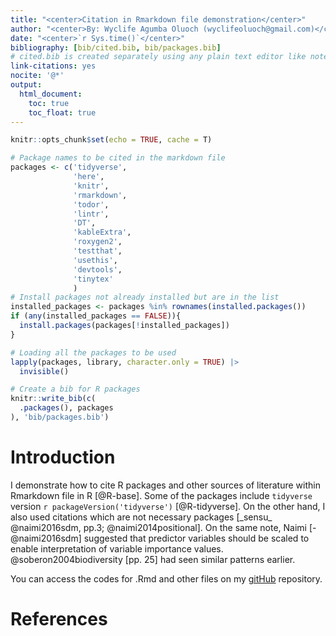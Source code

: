 ```yaml
---
title: "<center>Citation in Rmarkdown file demonstration</center>"
author: "<center>By: Wyclife Agumba Oluoch (wyclifeoluoch@gmail.com)</center>"
date: "<center>`r Sys.time()`</center>"
bibliography: [bib/cited.bib, bib/packages.bib]
# cited.bib is created separately using any plain text editor like notep
link-citations: yes
nocite: '@*'
output: 
  html_document:
    toc: true
    toc_float: true
---
```


```r
knitr::opts_chunk$set(echo = TRUE, cache = T)
```

```r
# Package names to be cited in the markdown file
packages <- c('tidyverse',
              'here',
              'knitr',
              'rmarkdown',
              'todor',
              'lintr',
              'DT',
              'kableExtra',
              'roxygen2',
              'testthat',
              'usethis',
              'devtools',
              'tinytex'
              )
# Install packages not already installed but are in the list
installed_packages <- packages %in% rownames(installed.packages())
if (any(installed_packages == FALSE)){
  install.packages(packages[!installed_packages])
}

# Loading all the packages to be used
lapply(packages, library, character.only = TRUE) |>
  invisible()
```

```r
# Create a bib for R packages
knitr::write_bib(c(
  .packages(), packages
), 'bib/packages.bib')
```
# Introduction

I demonstrate how to cite R packages and other sources of literature within Rmarkdown file in R [@R-base]. Some of the packages include `tidyverse` version `r packageVersion('tidyverse')` [@R-tidyverse]. On the other hand, I also used citations which are not necessary packages [_sensu_ @naimi2016sdm, pp.3; @naimi2014positional]. On the same note, Naimi [-@naimi2016sdm] suggested that predictor variables should be scaled to enable interpretation of variable importance values. @soberon2004biodiversity [pp. 25] had seen similar patterns earlier.

You can access the codes for .Rmd and other files on my [gitHub](https://github.com/Wycology/citation) repository. 

# References